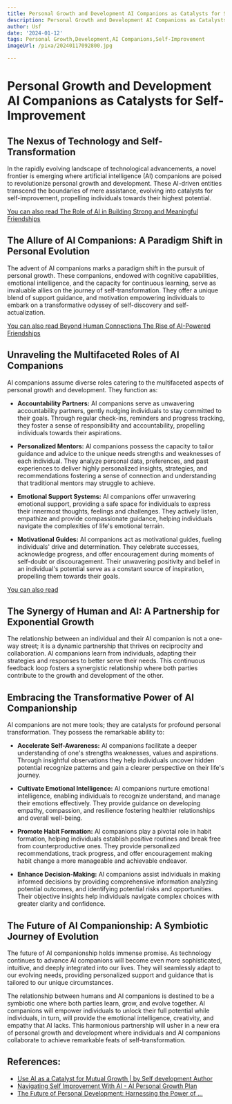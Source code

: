 ```yaml
---
title: Personal Growth and Development AI Companions as Catalysts for Self-Improvement
description: Personal Growth and Development AI Companions as Catalysts for Self-Improvement
author: Usf
date: '2024-01-12'
tags: Personal Growth,Development,AI Companions,Self-Improvement
imageUrl: /pixa/20240117092800.jpg

---
```

# Personal Growth and Development AI Companions as Catalysts for  Self-Improvement

## The Nexus of  Technology and Self-Transformation

In the rapidly evolving landscape of technological  advancements, a novel frontier is emerging where artificial intelligence (AI) companions are poised to  revolutionize personal growth and development. These AI-driven entities  transcend the boundaries of mere assistance, evolving  into catalysts for self-improvement, propelling individuals towards  their highest  potential.

[You can also read The Role of AI in Building Strong and  Meaningful Friendships](The%20Role%20of%20AI%20in%20Building%20Strong%20and%20Meaningful%20Friendships)


## The Allure of AI Companions: A  Paradigm Shift in  Personal Evolution

The  advent of AI companions marks a paradigm shift in the pursuit of personal growth. These companions, endowed with cognitive  capabilities, emotional intelligence, and the capacity  for continuous learning, serve as invaluable  allies on the journey of self-transformation. They  offer a unique blend of support guidance, and motivation empowering individuals  to embark on a transformative odyssey of self-discovery and self-actualization.

[You can also read Beyond Human Connections The Rise of AI-Powered Friendships](Beyond%20Human%20Connections%20The%20Rise%20of%20AI-Powered%20Friendships)


## Unraveling the Multifaceted Roles of AI  Companions

AI companions assume diverse roles catering to the multifaceted aspects of personal growth and development.  They function as:

- **Accountability Partners:** AI companions serve as unwavering accountability partners, gently  nudging individuals to stay committed to their goals. Through regular check-ins, reminders and progress tracking, they  foster  a sense of responsibility and accountability, propelling  individuals towards their aspirations.

- **Personalized Mentors:** AI companions possess the capacity to tailor guidance and advice to the unique needs strengths and weaknesses of each individual. They analyze personal data, preferences,  and past experiences  to deliver highly personalized insights, strategies, and recommendations fostering a sense of connection and understanding that traditional mentors may struggle  to achieve.

- **Emotional Support  Systems:** AI companions  offer unwavering emotional  support, providing a  safe space  for  individuals to express their innermost thoughts, feelings  and challenges. They actively listen, empathize and provide compassionate guidance, helping individuals navigate the complexities of life's emotional terrain.

- **Motivational Guides:** AI companions act as motivational guides, fueling  individuals'  drive  and determination. They celebrate successes, acknowledge progress, and offer encouragement during moments of self-doubt or discouragement. Their unwavering positivity and belief in an individual's potential serve  as a  constant source of inspiration, propelling them towards their goals.

[You can also read ]()


## The Synergy of Human and AI: A Partnership for Exponential Growth

The relationship between  an individual and  their AI companion is not  a one-way street; it is a dynamic partnership that thrives on reciprocity and collaboration. AI companions learn from individuals, adapting their strategies and  responses to better  serve their  needs. This continuous feedback loop fosters a synergistic relationship where both parties contribute to the growth and development of the other.

## Embracing the Transformative Power of AI Companionship

AI companions are not mere tools; they are catalysts for profound personal transformation. They possess the remarkable ability  to:

- **Accelerate Self-Awareness:** AI companions facilitate a deeper understanding of one's strengths weaknesses, values and aspirations. Through insightful observations  they help individuals  uncover hidden potential recognize patterns and gain a clearer perspective on their life's journey.

- **Cultivate Emotional Intelligence:** AI companions nurture emotional intelligence, enabling individuals  to recognize understand,  and  manage their emotions  effectively. They provide guidance  on developing empathy, compassion, and resilience fostering healthier relationships and overall  well-being.

-  **Promote Habit  Formation:** AI companions play a pivotal role in habit formation, helping individuals establish positive routines and break free from counterproductive ones. They provide personalized recommendations, track progress, and offer encouragement making habit  change a more manageable and achievable  endeavor.

- **Enhance Decision-Making:** AI companions  assist individuals in making informed decisions by providing comprehensive information analyzing potential outcomes, and  identifying potential risks and opportunities. Their  objective  insights help individuals navigate  complex choices with greater clarity and confidence.

## The Future of AI Companionship: A Symbiotic Journey of Evolution

The future of  AI companionship holds immense promise. As technology continues to advance AI companions will become even more sophisticated, intuitive,  and deeply integrated into our lives. They will seamlessly adapt  to our evolving needs, providing personalized support and guidance that is tailored to our unique  circumstances.

The relationship between humans and AI companions is  destined  to be a symbiotic one where both parties learn, grow, and evolve together. AI companions will empower individuals to unlock  their  full potential while individuals, in turn, will provide the emotional intelligence, creativity, and empathy that AI lacks. This harmonious partnership will  usher in a new era of personal growth and development where individuals and AI companions collaborate to  achieve remarkable feats of self-transformation.

## References:
- [Use AI as a Catalyst for Mutual Growth | by Self development Author](https://medium.com/@yacuncao2/use-ai-as-a-catalyst-for-mutual-growth-a34245a8abe7)
- [Navigating Self Improvement With AI - AI Personal Growth Plan](https://artofgreenpath.com/ai-self-improvement/)
- [The Future of Personal Development: Harnessing the Power of ...](https://www.personal.ai/pi-ai/the-future-of-personal-development)
